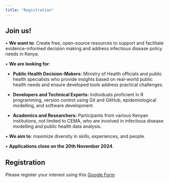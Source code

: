 ```yaml
---
title: "Registration"
---
```


## Join us!

• **We want to**: Create free, open-source resources to support and facilitate evidence-informed decision making and address infectious disease policy needs in Kenya.

• **We are looking for**: 

  - **Public Health Decision-Makers:** Ministry of Health officials and public health specialists who provide insights based on real-world public health needs and ensure developed tools address practical challenges.

  - **Developers and Technical Experts:** Individuals proficient in R programming, version control using Git and GitHub, epidemiological modelling, and software development.

  - **Academics and Researchers:** Participants from various Kenyan institutions, not limited to CEMA, who are involved in infectious disease modelling and public health data analysis.

• **We aim to**: maximize diversity in skills, experiences, and people.

• **Applications close on the 20th November 2024**.

## Registration

<!-- Please register your interest using this [Google Form](https://forms.gle/25h717gF8jLzLRxp7) -->
Please register your interest using this [Google Form]()
